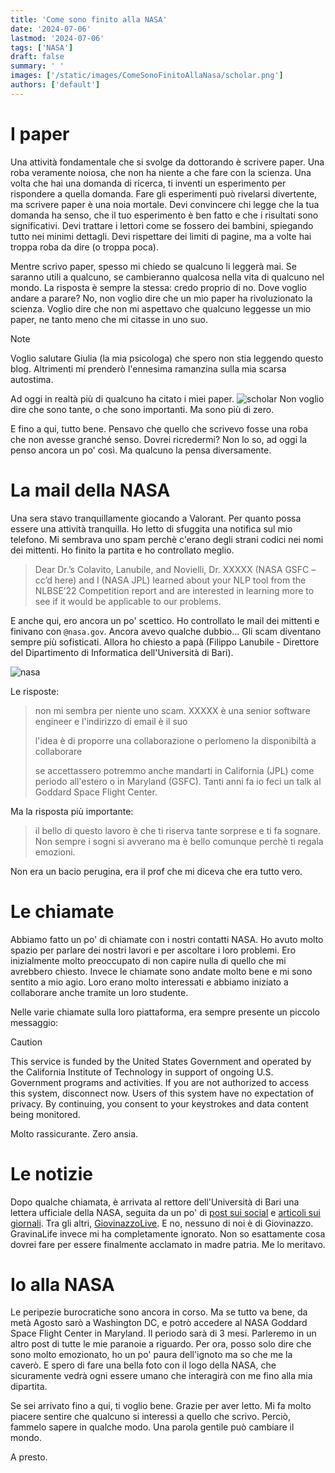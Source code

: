 ```yaml
---
title: 'Come sono finito alla NASA'
date: '2024-07-06'
lastmod: '2024-07-06'
tags: ['NASA']
draft: false
summary: ' '
images: ['/static/images/ComeSonoFinitoAllaNasa/scholar.png']
authors: ['default']
---
```

# I paper
Una attività fondamentale che si svolge da dottorando è scrivere paper.
Una roba veramente noiosa, che non ha niente a che fare con la scienza. Una volta che hai una domanda di ricerca, ti inventi un esperimento per rispondere a quella domanda. Fare gli esperimenti può rivelarsi divertente, ma scrivere paper è una noia mortale.
Devi convincere chi legge che la tua domanda ha senso, che il tuo esperimento è ben fatto e che i risultati sono significativi. Devi trattare i lettori come se fossero dei bambini, spiegando tutto nei minimi dettagli. Devi rispettare dei limiti di pagine, ma a volte hai troppa roba da dire (o troppa poca).

Mentre scrivo paper, spesso mi chiedo se qualcuno li leggerà mai. Se saranno utili a qualcuno, se cambieranno qualcosa nella vita di qualcuno nel mondo. La risposta è sempre la stessa: credo proprio di no. Dove voglio andare a parare? No, non voglio dire che un mio paper ha rivoluzionato la scienza. Voglio dire che non mi aspettavo che qualcuno leggesse un mio paper, ne tanto meno che mi citasse in uno suo.

> [!NOTE]
> Voglio salutare Giulia (la mia psicologa) che spero non stia leggendo questo blog. Altrimenti mi prenderò l'ennesima ramanzina sulla mia scarsa autostima.

Ad oggi in realtà più di qualcuno ha citato i miei paper. 
![scholar](/static/images/ComeSonoFinitoAllaNasa/scholar.png)
Non voglio dire che sono tante, o che sono importanti. Ma sono più di zero.

E fino a qui, tutto bene.
Pensavo che quello che scrivevo fosse una roba che non avesse granché senso. Dovrei ricredermi? Non lo so, ad oggi la penso ancora un po' così. Ma qualcuno la pensa diversamente.

# La mail della NASA

Una sera stavo tranquillamente giocando a Valorant. Per quanto possa essere una attività tranquilla. Ho letto di sfuggita una notifica sul mio telefono. Mi sembrava uno spam perchè c'erano degli strani codici nei nomi dei mittenti. Ho finito la partita e ho controllato meglio.


> Dear Dr.’s Colavito, Lanubile, and Novielli, 
> Dr. XXXXX (NASA GSFC – cc’d here) and I (NASA JPL) learned about your NLP tool from the NLBSE’22 Competition report and are interested in learning more to see if it would be applicable to our problems.

E anche qui, ero ancora un po' scettico. Ho controllato le mail dei mittenti e finivano con `@nasa.gov`. Ancora avevo qualche dubbio...
Gli scam diventano sempre più sofisticati. Allora ho chiesto a papà (Filippo Lanubile - Direttore del Dipartimento di Informatica dell'Università di Bari).

![nasa](/static/images/ComeSonoFinitoAllaNasa/message.png)

Le risposte:
> non mi sembra per niente uno scam. XXXXX è una senior software engineer e l'indirizzo di email è il suo
> 
> l'idea è di proporre una collaborazione o perlomeno la disponibiltà a collaborare
> 
> se accettassero potremmo anche mandarti in California (JPL) come periodo all'estero o in Maryland (GSFC). Tanti anni fa io feci un talk al Goddard Space Flight Center.

Ma la risposta più importante:

> il bello di questo lavoro è che ti riserva tante sorprese e ti fa sognare. Non sempre i sogni si avverano ma è bello comunque perchè ti regala emozioni.

Non era un bacio perugina, era il prof che mi diceva che era tutto vero.

# Le chiamate
Abbiamo fatto un po' di chiamate con i nostri contatti NASA. Ho avuto molto spazio per parlare dei nostri lavori e per ascoltare i loro problemi. Ero inizialmente molto preoccupato di non capire nulla di quello che mi avrebbero chiesto. Invece le chiamate sono andate molto bene e mi sono sentito a mio agio. Loro erano molto interessati e abbiamo iniziato a collaborare anche tramite un loro studente.

Nelle varie chiamate sulla loro piattaforma, era sempre presente un piccolo messaggio:

> [!CAUTION]
> This service is funded by the United States Government and operated by the California Institute of Technology in support of ongoing U.S. Government programs and activities. If you are not authorized to access this system, disconnect now. Users of this system have no expectation of privacy. By continuing, you consent to your keystrokes and data content being monitored.

Molto rassicurante. Zero ansia.

# Le notizie
Dopo qualche chiamata, è arrivata al rettore dell'Università di Bari una lettera ufficiale della NASA, seguita da un po' di [post sui social](https://www.instagram.com/unibaofficial/p/Cwm1PqWNbbY/?ref=!&hl=en) e [articoli sui giornali](https://www.ansa.it/puglia/notizie/2023/08/31/uniba-collabora-con-la-nasa-per-il-mars-exploration-program_b4fcb9e4-4d61-4460-b6f3-33552c06ae54.html). Tra gli altri, [GiovinazzoLive](https://giovinazzolive.it/2023/09/01/ricercatori-uniba-nel-programma-nasa-per-raggiungere-marte/). E no, nessuno di noi è di Giovinazzo.
GravinaLife invece mi ha completamente ignorato. Non so esattamente cosa dovrei fare per essere finalmente acclamato in madre patria. Me lo meritavo.

# Io alla NASA
Le peripezie burocratiche sono ancora in corso. Ma se tutto va bene, da metà Agosto sarò a Washington DC, e potrò accedere al NASA Goddard Space Flight Center in Maryland. 
Il periodo sarà di 3 mesi. Parleremo in un altro post di tutte le mie paranoie a riguardo.
Per ora, posso solo dire che sono molto emozionato, ho un po' paura dell'ignoto ma so che me la caverò. E spero di fare una bella foto con il logo della NASA, che sicuramente vedrà ogni essere umano che interagirà con me fino alla mia dipartita.

Se sei arrivato fino a qui, ti voglio bene. Grazie per aver letto. Mi fa molto piacere sentire che qualcuno si interessi a quello che scrivo. Perciò, fammelo sapere in qualche modo. Una parola gentile può cambiare il mondo.

A presto.
